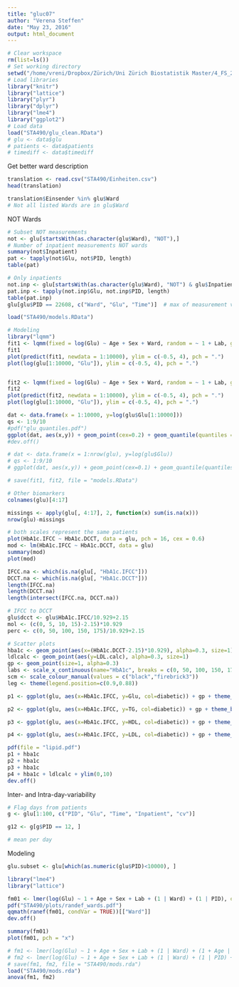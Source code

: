 ```yaml
---
title: "gluc07"
author: "Verena Steffen"
date: "May 23, 2016"
output: html_document
---
```


```r
# Clear workspace
rm(list=ls())
# Set working directory
setwd("/home/vreni/Dropbox/Zürich/Uni Zürich Biostatistik Master/4_FS_2016/STA490_StatisticalConsulting")
# Load libraries
library("knitr")
library("lattice")
library("plyr")
library("dplyr")
library("lme4")
library("ggplot2")
# Load data
load("STA490/glu_clean.RData")
# glu <- data$glu
# patients <- data$patients
# timediff <- data$timediff
```


Get better ward description
```r
translation <- read.csv("STA490/Einheiten.csv")
head(translation)

translation$Einsender %in% glu$Ward
# Not all listed Wards are in glu$Ward
```


NOT Wards
```r
# Subset NOT measurements
not <- glu[startsWith(as.character(glu$Ward), "NOT"),]
# Number of inpatient measurements NOT wards
summary(not$Inpatient)
pat <- tapply(not$Glu, not$PID, length)
table(pat)

# Only inpatients
not.inp <- glu[startsWith(as.character(glu$Ward), "NOT") & glu$Inpatient == 1,]
pat.inp <- tapply(not.inp$Glu, not.inp$PID, length)
table(pat.inp)
glu[glu$PID == 22608, c("Ward", "Glu", "Time")]  # max of measurement values in NOT wards
```

```r

load("STA490/models.RData")

# Modeling
library("lqmm")
fit1 <- lqmm(fixed = log(Glu) ~ Age + Sex + Ward, random = ~ 1 + Lab, group = PID, tau = 0.5, type = "normal", data = glu[1:10000, ])
fit1
plot(predict(fit1, newdata = 1:10000), ylim = c(-0.5, 4), pch = ".")
plot(log(glu[1:10000, "Glu"]), ylim = c(-0.5, 4), pch = ".")


fit2 <- lqmm(fixed = log(Glu) ~ Age + Sex + Ward, random = ~ 1 + Lab, group = PID, tau = 0.1, type = "normal", data = glu[1:10000, ])
fit2
plot(predict(fit2, newdata = 1:10000), ylim = c(-0.5, 4), pch = ".")
plot(log(glu[1:10000, "Glu"]), ylim = c(-0.5, 4), pch = ".")

dat <- data.frame(x = 1:10000, y=log(glu$Glu[1:10000]))
qs <- 1:9/10
#pdf("glu_quantiles.pdf")
ggplot(dat, aes(x,y)) + geom_point(cex=0.2) + geom_quantile(quantiles = qs) + theme_bw()
#dev.off()

# dat <- data.frame(x = 1:nrow(glu), y=log(glu$Glu))
# qs <- 1:9/10
# ggplot(dat, aes(x,y)) + geom_point(cex=0.1) + geom_quantile(quantiles = qs) + theme_bw()

# save(fit1, fit2, file = "models.RData")
```



```r
# Other biomarkers
colnames(glu)[4:17]

missings <- apply(glu[, 4:17], 2, function(x) sum(is.na(x)))
nrow(glu)-missings

# both scales represent the same patients
plot(HbA1c.IFCC ~ HbA1c.DCCT, data = glu, pch = 16, cex = 0.6)
mod <- lm(HbA1c.IFCC ~ HbA1c.DCCT, data = glu)
summary(mod)
plot(mod)

IFCC.na <- which(is.na(glu[, "HbA1c.IFCC"]))
DCCT.na <- which(is.na(glu[, "HbA1c.DCCT"]))
length(IFCC.na)
length(DCCT.na)
length(intersect(IFCC.na, DCCT.na))

# IFCC to DCCT
glu$dcct <- glu$HbA1c.IFCC/10.929+2.15
mol <- (c(0, 5, 10, 15)-2.15)*10.929
perc <- c(0, 50, 100, 150, 175)/10.929+2.15

# Scatter plots
hba1c <- geom_point(aes(x=(HbA1c.DCCT-2.15)*10.929), alpha=0.3, size=1)
ldlcalc <- geom_point(aes(y=LDL.calc), alpha=0.3, size=1)
gp <- geom_point(size=1, alpha=0.3)
labs <- scale_x_continuous(name="HbA1c", breaks = c(0, 50, 100, 150, 175), labels = c("0%\n0", "6.7%\n50", "11.3%\n100", "15.9%\n150", "\n(mmol/mol)"))
scm <- scale_colour_manual(values = c("black","firebrick3"))
leg <- theme(legend.position=c(0.9,0.88))

p1 <- ggplot(glu, aes(x=HbA1c.IFCC, y=Glu, col=diabetic)) + gp + theme_bw() + scm + leg + labs

p2 <- ggplot(glu, aes(x=HbA1c.IFCC, y=TG, col=diabetic)) + gp + theme_bw() + scm + leg + labs

p3 <- ggplot(glu, aes(x=HbA1c.IFCC, y=HDL, col=diabetic)) + gp + theme_bw() + scm + leg + labs

p4 <- ggplot(glu, aes(x=HbA1c.IFCC, y=LDL, col=diabetic)) + gp + theme_bw() + scm + leg + labs

pdf(file = "lipid.pdf")
p1 + hba1c
p2 + hba1c
p3 + hba1c
p4 + hba1c + ldlcalc + ylim(0,10)
dev.off()
```


Inter- and Intra-day-variability
```r
# Flag days from patients
g <- glu[1:100, c("PID", "Glu", "Time", "Inpatient", "cv")]

g12 <- g[g$PID == 12, ]

# mean per day

```


Modeling
```r
glu.subset <- glu[which(as.numeric(glu$PID)<10000), ]

library("lme4")
library("lattice")

fm01 <- lmer(log(Glu) ~ 1 + Age + Sex + Lab + (1 | Ward) + (1 | PID), data = glu, REML = FALSE)
pdf("STA490/plots/randef_wards.pdf")
qqmath(ranef(fm01, condVar = TRUE))[["Ward"]]
dev.off()

summary(fm01)
plot(fm01, pch = "x")

# fm1 <- lmer(log(Glu) ~ 1 + Age + Sex + Lab + (1 | Ward) + (1 + Age | PID), data = glu, REML = FALSE)
# fm2 <- lmer(log(Glu) ~ 1 + Age + Sex + Lab + (1 | Ward) + (1 | PID) + (0 + Age | PID), data = glu, REML = FALSE)
# save(fm1, fm2, file = "STA490/mods.rda")
load("STA490/mods.rda")
anova(fm1, fm2)


```


